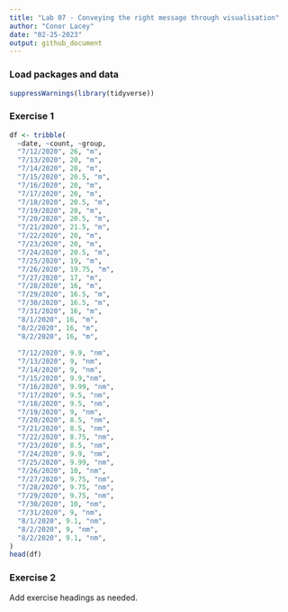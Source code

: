 ```yaml
---
title: "Lab 07 - Conveying the right message through visualisation"
author: "Conor Lacey"
date: "02-25-2023"
output: github_document
---
```


### Load packages and data

```r
suppressWarnings(library(tidyverse)) 
```

### Exercise 1
```r
df <- tribble(
  ~date, ~count, ~group,
  "7/12/2020", 26, "m",
  "7/13/2020", 20, "m",
  "7/14/2020", 20, "m",
  "7/15/2020", 20.5, "m",
  "7/16/2020", 20, "m",
  "7/17/2020", 20, "m",
  "7/18/2020", 20.5, "m",
  "7/19/2020", 20, "m",
  "7/20/2020", 20.5, "m",
  "7/21/2020", 21.5, "m",
  "7/22/2020", 20, "m",
  "7/23/2020", 20, "m",
  "7/24/2020", 20.5, "m",
  "7/25/2020", 19, "m",
  "7/26/2020", 19.75, "m",
  "7/27/2020", 17, "m",
  "7/28/2020", 16, "m",
  "7/29/2020", 16.5, "m",
  "7/30/2020", 16.5, "m",
  "7/31/2020", 16, "m",
  "8/1/2020", 16, "m",
  "8/2/2020", 16, "m",
  "8/2/2020", 16, "m",
  
  "7/12/2020", 9.9, "nm",
  "7/13/2020", 9, "nm",
  "7/14/2020", 9, "nm",
  "7/15/2020", 9.9,"nm",
  "7/16/2020", 9.99, "nm",
  "7/17/2020", 9.5, "nm",
  "7/18/2020", 9.5, "nm",
  "7/19/2020", 9, "nm",
  "7/20/2020", 8.5, "nm",
  "7/21/2020", 8.5, "nm",
  "7/22/2020", 8.75, "nm",
  "7/23/2020", 8.5, "nm",
  "7/24/2020", 9.9, "nm",
  "7/25/2020", 9.99, "nm",
  "7/26/2020", 10, "nm",
  "7/27/2020", 9.75, "nm",
  "7/28/2020", 9.75, "nm",
  "7/29/2020", 9.75, "nm",
  "7/30/2020", 10, "nm",
  "7/31/2020", 9, "nm",
  "8/1/2020", 9.1, "nm",
  "8/2/2020", 9, "nm",
  "8/2/2020", 9.1, "nm",
)
head(df)
```


### Exercise 2



Add exercise headings as needed.
